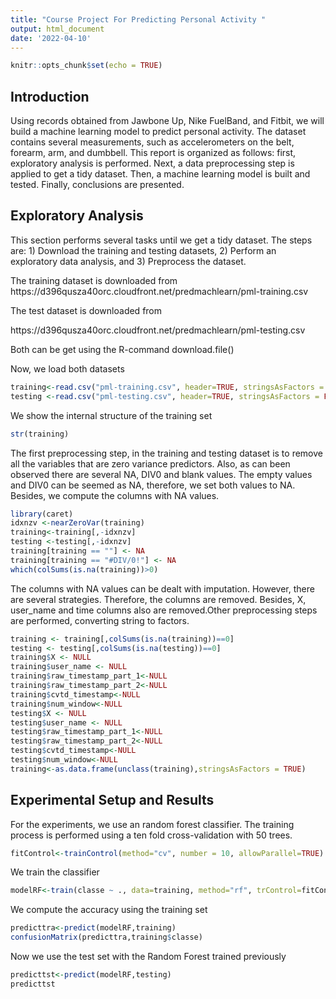 ```yaml
---
title: "Course Project For Predicting Personal Activity "
output: html_document
date: '2022-04-10'
---
```


```r
knitr::opts_chunk$set(echo = TRUE)
```

## Introduction

Using records obtained from Jawbone Up, Nike FuelBand, and Fitbit, we will build a machine learning model to predict personal activity. The dataset contains several measurements, such as accelerometers on the belt, forearm, arm, and dumbbell.
This report is organized as follows: first, exploratory analysis is performed. Next, a data preprocessing step is applied to get a tidy dataset. Then, a machine learning model is built and tested. Finally, conclusions are presented.

## Exploratory Analysis
This section performs several tasks until we get a tidy dataset. The steps are: 1) Download the training and testing datasets, 2) Perform an exploratory data analysis, and 3) Preprocess the dataset.

The training dataset is downloaded from https://d396qusza40orc.cloudfront.net/predmachlearn/pml-training.csv

The test dataset is downloaded from

https://d396qusza40orc.cloudfront.net/predmachlearn/pml-testing.csv

Both can be get using the R-command download.file()

Now, we load both datasets

```r
training<-read.csv("pml-training.csv", header=TRUE, stringsAsFactors = FALSE)
testing <-read.csv("pml-testing.csv", header=TRUE, stringsAsFactors = FALSE)
```

We show the internal structure of the training set
```r
str(training)
```
The first preprocessing step, in the training and testing dataset is to remove all the variables that are zero variance predictors. Also, as can been observed there are several NA, DIV0 and blank values. The empty values and DIV0 can be seemed as NA, therefore, we set both values to NA. Besides, we compute the columns with NA values.

```r
library(caret)
idxnzv <-nearZeroVar(training)
training<-training[,-idxnzv]
testing <-testing[,-idxnzv]
training[training == ""] <- NA
training[training == "#DIV/0!"] <- NA
which(colSums(is.na(training))>0)
```
The columns with NA values can be dealt with imputation. However, there are several strategies. Therefore, the columns are removed. Besides, X, user_name and time columns also are removed.Other preprocessing steps are performed, converting string to factors.

```r
training <- training[,colSums(is.na(training))==0]
testing <- testing[,colSums(is.na(testing))==0]
training$X <- NULL
training$user_name <- NULL
training$raw_timestamp_part_1<-NULL
training$raw_timestamp_part_2<-NULL
training$cvtd_timestamp<-NULL
training$num_window<-NULL
testing$X <- NULL
testing$user_name <- NULL
testing$raw_timestamp_part_1<-NULL
testing$raw_timestamp_part_2<-NULL
testing$cvtd_timestamp<-NULL
testing$num_window<-NULL
training<-as.data.frame(unclass(training),stringsAsFactors = TRUE)
```

## Experimental Setup and Results

For the experiments, we use an random forest classifier. The training process is performed using a ten fold cross-validation with 50 trees.

```r
fitControl<-trainControl(method="cv", number = 10, allowParallel=TRUE)
```

We train the classifier
```r
modelRF<-train(classe ~ ., data=training, method="rf", trControl=fitControl, ntree=50)
```

We compute the accuracy using the training set

```r
predicttra<-predict(modelRF,training)
confusionMatrix(predicttra,training$classe)
```

Now we use the test set with the Random Forest trained previously

```r
predicttst<-predict(modelRF,testing)
predicttst
```